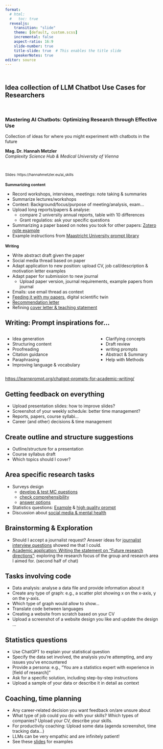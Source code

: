 ```yaml
---
format: 
  # html:
  #   toc: true
  revealjs: 
    transition: "slide"
    theme: [default, custom.scss]
    incremental: false
    aspect-ratio: 16:9
    slide-number: true
    title-slide: true  # This enables the title slide
    speakerNotes: true
editor: source
---
```


## <br> Idea collection of LLM Chatbot Use Cases for Researchers

<br>

### Mastering AI Chatbots: Optimizing Research through Effective Use
Collection of ideas for where you might experiment with chatbots in the future
<br>

**Mag. Dr. Hannah Metzler** <br>
*Complexity Science Hub &  Medical University of Vienna* 

<br>

<small> Slides: https://hannahmetzler.eu/ai_skills </small>


## Summarizing content {.smaller style="font-size: 0.9em;"}

-   Record workshops, interviews, meetings: note taking & summaries
- Summarize lectures/workshops
-   Context: Background/focus/purpose of meeting/analysis, exam...
-   Upload long reports/papers & analyse: 
    - compare 2 university annual reports, table with 10 differences
    - Grant regulatios: ask your specific questions
-   Summarizing a paper based on notes you took for other papers: [Zotero note example](https://chatgpt.com/share/67166160-4cdc-800b-8965-487a32301be8)
-   Example instructions from [Maastricht University prompt library](https://www.maastrichtuniversity.nl/summarise)
    
## Writing {.smaller style="font-size: 0.9em;"}

- Write abstract draft given the paper
- Social media thread based on paper
- Adapt application to new position: upload CV, job call/description & motivation letter examples
- Adapt paper for submission to new journal 
    - Upload paper version, journal requirements, example papers from journal
- Emails: use email thread as context
-   [Feeding it with my papers](https://chatgpt.com/share/67166dd7-d494-800b-a652-1f0bb114d354), digital scientific twin
-   [Recommendation letter](https://chatgpt.com/share/67166d34-1fa8-800b-ba58-0bc6da8dea1b)
-   Refining [cover letter & teaching statement](https://chatgpt.com/share/67166cc1-a2bc-800b-ad9f-28eb8b5078d9)

## Writing: Prompt inspirations for...

::: columns
::: column
- Idea generation
- Structuring content
- Proofreading
- Citation guidance
- Paraphrasing
- Improving language & vocabulary
:::
::: column
- Clarifying concepts
- Draft review
- writing prompts
- Abstract & Summary
- Help with Methods
:::
::::

::: footer
<https://learnprompt.org/chatgpt-prompts-for-academic-writing/>
:::


## Getting feedback on everything

- Upload presentation slides: how to improve slides?
- Screenshot of your weekly schedule: better time management?
- Reports, papers, course syllabi...
- Career (and other) decisions & time management

## Create outline and structure suggestions

- Outline/structure for a presentation
- Course syllabus draft
- Which topics should I cover?


## Area specific research tasks

-   Surveys design
    - [develop & test MC questions](https://chatgpt.com/share/67166062-c0e4-800b-b018-07562fc3819d)
    - [check comprehensibility](https://chatgpt.com/share/6716608a-2044-800b-9461-c7508b2912b4)
    - [answer options](https://chatgpt.com/share/67166a29-9330-800b-b041-41c1b9554e8c)
-   Statistics questions: [Example](https://chatgpt.com/share/670fd64f-cd54-800b-8539-84730cb2414c) & [high quality prompt](https://www.maastrichtuniversity.nl/choose-statistics)
-   Discussion about [social media & mental health](https://chatgpt.com/share/671668f9-c280-800b-83ef-0e591c1200ca)

## Brainstorming & Exploration

-   Should I accept a journalist request? Answer ideas for [journalist interview questions](https://chatgpt.com/share/67166aa4-64e4-800b-b1fc-f5099ce4c53f) showed me that I could. 
-   [Academic application: Writing the statement on "Future research directions"](https://chatgpt.com/share/67166bc6-8c38-800b-81c7-abc648c1cbea): exploring the research focus of the group and research area I aimed for. (second half of chat)

## Tasks involving code

- Data analysis: analyse a data file and provide information about it
- Create any type of graph: e.g., a scatter plot showing x on the x-axis, y on the y-axis. 
- Which type of graph would allow to show...
- Translate code between languages
- Creating a website from scratch based on your CV
- Upload a screenshot of a website design you like and update the design …

## Statistics questions

-   Use ChatGPT to explain your statistical question
-   Specify the data set involved, the analysis you're attempting, and any issues you've encountered
-   Provide a persona: e.g., "You are a statistics expert with experience in \[field of research\]"
-   Ask for a specific solution, including step-by-step instructions
-   Upload a sample of your data or describe it in detail as context

## Coaching, time planning

- Any career-related decision you want feedback on/are unsure about
- What type of job could you do with your skills? Which types of companies? Upload your CV, describe your skills. 
- For productivity coaching: Upload some data (agenda screenshot, time tracking data...)
- LLMs can be very empathic and are infinitely patient! 
- See these [slides](https://hannahmetzler.eu/ai_skills/CodingCoaching/) for examples





